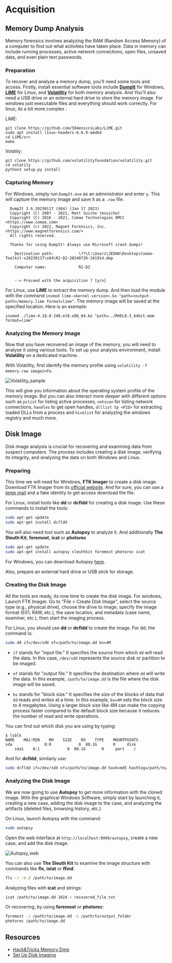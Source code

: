 # Acquisition

## Memory Dump Analysis

Memory forensics involves analyzing the RAM (Random Access Memory) of a computer to find out what activities have taken place. Data in memory can include running processes, active network connections, open files, unsaved data, and even plain text passwords.

### Preparation

To recover and analyze a memory dump, you'll need some tools and access. Firstly, install essential software tools include [**DumpIt**](https://go.magnetforensics.com/e/52162/dumpit/lj9tdq/1505558652/h/aM6qjhrYavz4w89a_RqTcIjeQMJufjc2x6Pz8CJwx6o) for Windows, [**LiME**](https://github.com/504ensicsLabs/LiME) for Linux, and [**Volatility**](https://github.com/volatilityfoundation/volatility) for both memory analysis. And You'll also need a USB drive or an external hard drive to store the memory image. For windows just executable files and everything should work correctly. For linux, its a bit more complex :

LiME:

```
git clone https://github.com/504ensicsLabs/LiME.git
sudo apt install linux-headers-6.6.9-amd64
cd LiME/src
make
```

Volatily:

```
git clone https://github.com/volatilityfoundation/volatility.git
cd volatily
python2 setup.py install
```

### Capturing Memory

For Windows, simply run `DumpIt.exe` as an administrator and enter `y`. This will capture the memory image and save it as a `.raw` file.

```
  DumpIt 3.6.20230117 (X64) (Jan 17 2023)
  Copyright (C) 2007 - 2021, Matt Suiche (msuiche)
  Copyright (C) 2016 - 2021, Comae Technologies DMCC <https://www.comae.com>
  Copyright (c) 2022, Magnet Forensics, Inc. <https://www.magnetforensics.com/>
  All rights reserved.

  Thanks for using DumpIt! Always use Microsoft crash dumps!

    Destination path:           \??\C:\Users\JEDHA\Desktop\Comae-Toolkit-v20230117\x64\R2-D2-20240726-101914.dmp

    Computer name:              R2-D2


    --> Proceed with the acquisition ? [y/n]
```

For Linux, use **LiME** to extract the memory dump. And then load the module with the command `insmod lime-<kernel-version>.ko "path=<output-path>/memory.lime format=lime"`. The memory image will be saved at the specified location. Here is an exemple:

```
insmod ./lime-4.18.0-240.el8.x86_64.ko "path=../RHEL8.3_64bit.mem format=lime"
```

### Analyzing the Memory Image

Now that you have recovered an image of the memory, you will need to analyse it using various tools. To set up your analysis environment, install **Volatility** on a dedicated machine.

With Volatility, first identify the memory profile using `volatility -f memory.raw imageinfo`.

![Volatility_sample](https://cyber-lead-assets.s3.amazonaws.com/M03-Incident_Management/D02-Incident_Response_and_Forensics_Analysis/01-lectures/Volatility_sample.png)

This will give you information about the operating system profile of the memory image. But you can also interact more deeper with different options such as `pslist` for listing active processes, `netscan` for listing network connections, `handles` to get open handles, `dlllist tp <PID>` for extracting loaded DLLs from a process and `hivelist` for analyzing the windows registry and much more.

## Disk Image

Disk image analysis is crucial for recovering and examining data from suspect computers. The process includes creating a disk image, verifying its integrity, and analyzing the data on both Windows and Linux.

### Preparing

This time we will need for Windows, **FTK Imager** to create a disk image. Download FTK Imager from its [official website](https://go.exterro.com/l/43312/2023-05-03/fc4b78). And for sure, you can use a [temp mail](https://temp-mail.org/fr/) and a fake identity to get access download the file.

For Linux, install tools like **dd** or **dcfldd** for creating a disk image. Use these commands to install the tools:

```bash
sudo apt-get update
sudo apt-get install dcfldd
```

You will also need tool such as **Autopsy** to analyze it. And additionally **The Sleuth Kit**, **foremost**, **icat** or **photorec**

```bash
sudo apt-get update
sudo apt-get install autopsy sleuthkit foremost photorec icat
```

For Windows, you can download Autopsy [here](https://www.autopsy.com/download/).

Also, prepare an external hard drive or USB stick for storage.

### Creating the Disk Image

All the tools are ready, its now time to create the disk image. For windows, Launch FTK Imager. Go to "File > Create Disk Image", select the source type (e.g., physical drive), choose the drive to image, specify the image format (E01, RAW, etc.), the save location, and metadata (case name, examiner, etc.), then start the imaging process.

For Linux, you should use **dd** or **dcfldd** to create the image. For dd, the command is:

```bash
sudo dd if=/dev/sdX of=/path/to/image.dd bs=4M
```

- `if` stands for "input file." It specifies the source from which `dd` will read the data. In this case, `/dev/sdX` represents the source disk or partition to be imaged.

- `of` stands for "output file." It specifies the destination where `dd` will write the data. In this example, `/path/to/image.dd` is the file where the disk image will be saved.

- `bs` stands for "block size." It specifies the size of the blocks of data that `dd` reads and writes at a time. In this example, `bs=4M` sets the block size to 4 megabytes. Using a larger block size like 4M can make the copying process faster compared to the default block size because it reduces the number of read and write operations.

<Note type="tip">

You can find out which disk you are using by typing:

```
$ lsblk
NAME    MAJ:MIN    RM    SIZE    RO    TYPE    MOUNTPOINTS
sda              8:0            0  80.1G       0     disk
	sda1    8:1            0  80.1G       0     part    /
```

</Note>

And for **dcfldd**, similarly use:

```bash
sudo dcfldd if=/dev/sdX of=/path/to/image.dd hash=md5 hashlog=/path/to/hashlog.txt bs=4M
```

### Analyzing the Disk Image

We are now going to use **Autopsy** to get more information with the cloned image. With the graphical Windows Software, simply start by launching it, creating a new case, adding the disk image to the case, and analyzing the artifacts (deleted files, browsing history, etc.)

On Linux, launch Autopsy with the command:

```bash
sudo autopsy
```

Open the web interface at `http://localhost:9999/autopsy`, create a new case, and add the disk image.

![Autopsy_web](Autopsy_web.png)

You can also use **The Sleuth Kit** to examine the image structure with commands like **fls**, **istat** or **ffind**:

```bash
fls -r -m / /path/to/image.dd
```

Analyzing files with **icat** and strings:

```bash
icat /path/to/image.dd 1024 > recovered_file.txt
```

Or recovering, by using **foremost** or **photorec**:

```bash
foremost -i /path/to/image.dd -o /path/to/output_folder
photorec /path/to/image.dd
```

## Resources

- [Hack&Tricks Memory Dmp](https://book.hacktricks.xyz/v/fr/generic-methodologies-and-resources/basic-forensic-methodology/memory-dump-analysis)
- [Set Up Disk Imaging](https://ctf101.org/forensics/what-is-disk-imaging/)

